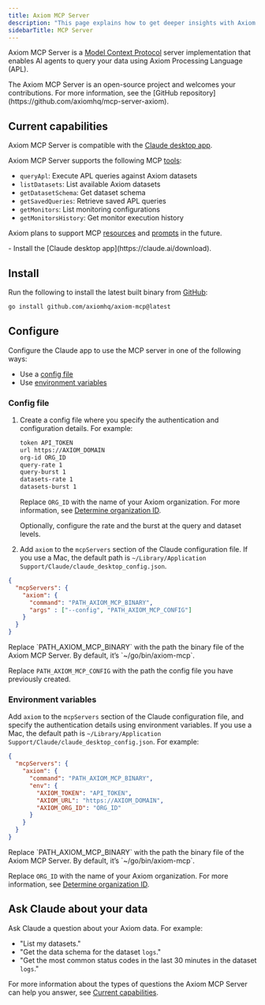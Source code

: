 ```yaml
---
title: Axiom MCP Server
description: "This page explains how to get deeper insights with Axiom MCP Server."
sidebarTitle: MCP Server
---
```



Axiom MCP Server is a [Model Context Protocol](https://modelcontextprotocol.io/) server implementation that enables AI agents to query your data using Axiom Processing Language (APL).

<Info>
The Axiom MCP Server is an open-source project and welcomes your contributions. For more information, see the [GitHub repository](https://github.com/axiomhq/mcp-server-axiom).
</Info>

## Current capabilities

Axiom MCP Server is compatible with the [Claude desktop app](https://claude.ai/download).

Axiom MCP Server supports the following MCP [tools](https://modelcontextprotocol.io/docs/concepts/tools):

- `queryApl`: Execute APL queries against Axiom datasets
- `listDatasets`: List available Axiom datasets
- `getDatasetSchema`: Get dataset schema
- `getSavedQueries`: Retrieve saved APL queries
- `getMonitors`: List monitoring configurations
- `getMonitorsHistory`: Get monitor execution history

Axiom plans to support MCP [resources](https://modelcontextprotocol.io/docs/concepts/resources) and [prompts](https://modelcontextprotocol.io/docs/concepts/prompts) in the future.

<Prerequisites />
- Install the [Claude desktop app](https://claude.ai/download).

## Install

Run the following to install the latest built binary from [GitHub](https://github.com/axiomhq/axiom-mcp/releases):

```bash
go install github.com/axiomhq/axiom-mcp@latest
```

## Configure

Configure the Claude app to use the MCP server in one of the following ways:

- Use a [config file](#config-file)
- Use [environment variables](#environment-variables)

### Config file

1. Create a config file where you specify the authentication and configuration details. For example:

    ```bash config.txt
    token API_TOKEN
    url https://AXIOM_DOMAIN
    org-id ORG_ID
    query-rate 1
    query-burst 1
    datasets-rate 1
    datasets-burst 1
    ```

    <Info>
    <ReplaceToken />

    <ReplaceDomain />

    Replace `ORG_ID` with the name of your Axiom organization. For more information, see [Determine organization ID](/reference/tokens#determine-organization-id).
    </Info>

    Optionally, configure the rate and the burst at the query and dataset levels.

1. Add `axiom` to the `mcpServers` section of the Claude configuration file. If you use a Mac, the default path is `~/Library/Application Support/Claude/claude_desktop_config.json`.

```json claude_desktop_config.json
{
  "mcpServers": {
    "axiom": {
      "command": "PATH_AXIOM_MCP_BINARY",
      "args" : ["--config", "PATH_AXIOM_MCP_CONFIG"]
    }
  }
}
```

<Info>
Replace `PATH_AXIOM_MCP_BINARY` with the path the binary file of the Axiom MCP Server. By default, it’s `~/go/bin/axiom-mcp`.

Replace `PATH_AXIOM_MCP_CONFIG` with the path the config file you have previously created.
</Info>

### Environment variables

Add `axiom` to the `mcpServers` section of the Claude configuration file, and specify the authentication details using environment variables. If you use a Mac, the default path is `~/Library/Application Support/Claude/claude_desktop_config.json`. For example:

```json claude_desktop_config.json
{
  "mcpServers": {
    "axiom": {
      "command": "PATH_AXIOM_MCP_BINARY",
      "env": {
        "AXIOM_TOKEN": "API_TOKEN",
        "AXIOM_URL": "https://AXIOM_DOMAIN",
        "AXIOM_ORG_ID": "ORG_ID"
      }
    }
  }
}
```

<Info>
Replace `PATH_AXIOM_MCP_BINARY` with the path the binary file of the Axiom MCP Server. By default, it’s `~/go/bin/axiom-mcp`.

<ReplaceToken />

<ReplaceDomain />

Replace `ORG_ID` with the name of your Axiom organization. For more information, see [Determine organization ID](/reference/tokens#determine-organization-id).
</Info>

## Ask Claude about your data

Ask Claude a question about your Axiom data. For example:

- "List my datasets."
- "Get the data schema for the dataset `logs`."
- "Get the most common status codes in the last 30 minutes in the dataset `logs`."

For more information about the types of questions the Axiom MCP Server can help you answer, see [Current capabilities](#current-capabilities).
